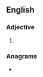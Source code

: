 ==English==

===Adjective===
{{head|en|superlative adjective}}

# {{en-superlative of|brainy}}

===Anagrams===
* {{anagrams|en|a=abeiinrst|Beristain|batrisine}}